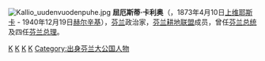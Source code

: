 [[File:Kallio_uudenvuodenpuhe.jpg|thumb]]
'''屈厄斯蒂·卡利奥'''（{{lang-fi|Kyösti Kallio}}，1873年4月10日[[上维耶斯卡|上维耶斯卡]] - 1940年12月19日[[赫尔辛基|赫尔辛基]]），[[芬兰|芬兰]]政治家，[[芬兰中间党|芬兰耕地联盟]]成员，曾任[[芬兰总统|芬兰总统]]及四任[[芬兰总理|芬兰总理]]。

{{start box}}
{{succession box|[[艾莫·卡扬德|艾莫·卡扬德]]|[[艾莫·卡扬德|艾莫·卡扬德]]|[[芬兰总理|芬兰总理]]|1922年-1924年}}
{{succession box|[[安蒂·图伦海莫|安蒂·图伦海莫]]|[[韦伊诺·坦内尔|韦伊诺·坦内尔]]|[[芬兰总理|芬兰总理]]|1925年-1926年}}
{{succession box|[[奥斯卡里·曼泰雷|奥斯卡里·曼泰雷]]|[[佩尔·埃温德·斯温胡武德|佩尔·埃温德·斯温胡武德]]|[[芬兰总理|芬兰总理]]|1929年-1930年}}
{{succession box|[[托伊沃·米卡埃尔·基维迈基|托伊沃·米卡埃尔·基维迈基]]|[[艾莫·卡扬德|艾莫·卡扬德]]|[[芬兰总理|芬兰总理]]|1936年-1937年}}
{{succession box|[[佩尔·埃温德·斯温胡武德|佩尔·埃温德·斯温胡武德]]|[[里斯托·吕蒂|里斯托·吕蒂]]|[[芬兰总统|芬兰总统]]|1937年-1940年}}
{{end box}}

{{芬兰历届总统}}
{{Authority control}}
[[Category:1873年出生|K]]
[[Category:1940年逝世|K]]
[[Category:芬兰总统|K]]
[[Category:芬兰总理|K]]
[[Category:出身芬兰大公国人物|Category:出身芬兰大公国人物]]